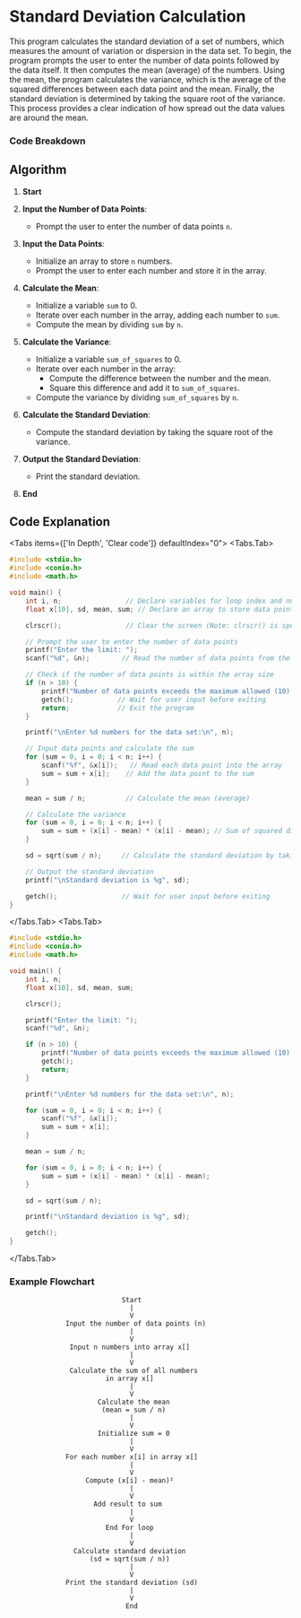 
# Standard Deviation Calculation

This program calculates the standard deviation of a set of numbers, which measures the amount of variation or dispersion in the data set. To begin, the program prompts the user to enter the number of data points followed by the data itself. It then computes the mean (average) of the numbers. Using the mean, the program calculates the variance, which is the average of the squared differences between each data point and the mean. Finally, the standard deviation is determined by taking the square root of the variance. This process provides a clear indication of how spread out the data values are around the mean.


### Code Breakdown

## Algorithm

1. **Start**
2. **Input the Number of Data Points**: 
   - Prompt the user to enter the number of data points `n`.
3. **Input the Data Points**: 
   - Initialize an array to store `n` numbers.
   - Prompt the user to enter each number and store it in the array.
4. **Calculate the Mean**:
   - Initialize a variable `sum` to 0.
   - Iterate over each number in the array, adding each number to `sum`.
   - Compute the mean by dividing `sum` by `n`.
5. **Calculate the Variance**:
   - Initialize a variable `sum_of_squares` to 0.
   - Iterate over each number in the array:
     - Compute the difference between the number and the mean.
     - Square this difference and add it to `sum_of_squares`.
   - Compute the variance by dividing `sum_of_squares` by `n`.
6. **Calculate the Standard Deviation**:
   - Compute the standard deviation by taking the square root of the variance.
7. **Output the Standard Deviation**:
   - Print the standard deviation.

8. **End**


## Code Explanation

<Tabs items={['In Depth', 'Clear code']} defaultIndex="0">
  <Tabs.Tab>
```c filename="Detailed" copy showLineNumbers
#include <stdio.h>
#include <conio.h>
#include <math.h>

void main() {
    int i, n;                // Declare variables for loop index and number of data points
    float x[10], sd, mean, sum; // Declare an array to store data points and variables for calculations

    clrscr();                // Clear the screen (Note: clrscr() is specific to some compilers; may need to remove or replace it)

    // Prompt the user to enter the number of data points
    printf("Enter the limit: ");
    scanf("%d", &n);        // Read the number of data points from the user

    // Check if the number of data points is within the array size
    if (n > 10) {
        printf("Number of data points exceeds the maximum allowed (10).\n");
        getch();           // Wait for user input before exiting
        return;            // Exit the program
    }

    printf("\nEnter %d numbers for the data set:\n", n);

    // Input data points and calculate the sum
    for (sum = 0, i = 0; i < n; i++) {
        scanf("%f", &x[i]);   // Read each data point into the array
        sum = sum + x[i];    // Add the data point to the sum
    }

    mean = sum / n;          // Calculate the mean (average)

    // Calculate the variance
    for (sum = 0, i = 0; i < n; i++) {
        sum = sum + (x[i] - mean) * (x[i] - mean); // Sum of squared differences from the mean
    }

    sd = sqrt(sum / n);     // Calculate the standard deviation by taking the square root of the variance

    // Output the standard deviation
    printf("\nStandard deviation is %g", sd);

    getch();                // Wait for user input before exiting
}

```
</Tabs.Tab>
<Tabs.Tab>
``` c filename="plain" copy showLineNumbers
#include <stdio.h>
#include <conio.h>
#include <math.h>

void main() {
    int i, n;
    float x[10], sd, mean, sum;

    clrscr();

    printf("Enter the limit: ");
    scanf("%d", &n);

    if (n > 10) {
        printf("Number of data points exceeds the maximum allowed (10).\n");
        getch();
        return;
    }

    printf("\nEnter %d numbers for the data set:\n", n);

    for (sum = 0, i = 0; i < n; i++) {
        scanf("%f", &x[i]);
        sum = sum + x[i];
    }

    mean = sum / n;

    for (sum = 0, i = 0; i < n; i++) {
        sum = sum + (x[i] - mean) * (x[i] - mean);
    }

    sd = sqrt(sum / n);

    printf("\nStandard deviation is %g", sd);

    getch();
}

```
</Tabs.Tab>
</Tabs>

### Example Flowchart

```plaintext
                            Start
                              |
                              V
              Input the number of data points (n)
                              |
                              V
               Input n numbers into array x[]
                              |
                              V
               Calculate the sum of all numbers
                        in array x[]
                              |
                              V
                      Calculate the mean
                       (mean = sum / n)
                              |
                              V
                      Initialize sum = 0
                              |
                              V
              For each number x[i] in array x[]
                              |
                              V
                   Compute (x[i] - mean)²
                              |
                              V
                     Add result to sum
                              |
                              V
                        End For loop
                              |
                              V
                Calculate standard deviation
                    (sd = sqrt(sum / n))
                              |
                              V
              Print the standard deviation (sd)
                              |
                              V
                             End

```
